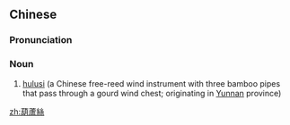 ==Chinese==
{{zh-forms|s=葫芦丝|type=21}}

===Pronunciation===
{{zh-pron
|m=húlusī
|cat=n
}}

===Noun===
{{zh-noun}}

# {{lb|zh|musical instrument}} [[w:hulusi|hulusi]] (a Chinese free-reed wind instrument with three bamboo pipes that pass through a gourd wind chest; originating in [[Yunnan]] province)

[[zh:葫蘆絲]]